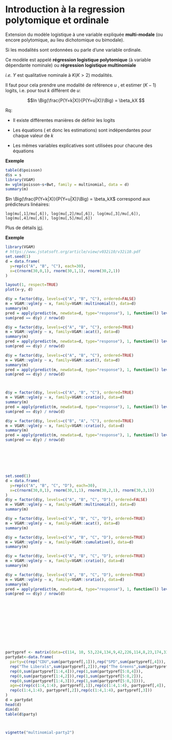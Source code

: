 


# Introduction à la regression polytomique et ordinale

Extension du modèle logistique à une variable expliquée **multi-modale** (ou encore polytomique, au lieu dichotomique ou bimodale).

Si les modalités sont ordonnées ou parle d’une variable ordinale. 

Ce modèle est appelé **régression logistique polytomique** (à variable dépendante nominale) ou **régression logistique multinomiale**

*i.e.*  $Y$ est qualitative nominale à $K (K > 2)$ modalités. 

Il faut pour cela prendre une modalité de référence $u$ , et estimer $(K-1)$ logits, i.e. pour tout $k$ différent de $u$:


$$ln \Big(\frac{P(Y=k|X)}{P(Y=u|X)}\Big) = \beta_kX $$

Rq:

- Il existe différentes manières de définir les logits

- Les équations ( et donc les estimations) sont indépendantes pour chaque valeur de $k$

- Les mêmes variables explicatives sont utilisées pour chacune des équations

**Exemple**

```r
table(d$poisson)
d$s = s
library(VGAM)
m= vglm(poisson~s+Bwt, family = multinomial, data = d)
summary(m)
```

$ln \Big(\frac{P(Y=k|X)}{P(Y=u|X)}\Big) = \beta_kX$ correspond aux prédicteurs linéaires:

`log(mu[,1]/mu[,6]), log(mu[,2]/mu[,6]), log(mu[,3]/mu[,6]), log(mu[,4]/mu[,6]), log(mu[,5]/mu[,6])`



Plus de détails [ici](http://wikistat.fr/pdf/st-m-modlin-reglog.pdf).




**Exemple**


```r
library(VGAM)
# https://www.jstatsoft.org/article/view/v032i10/v32i10.pdf
set.seed(1)
d = data.frame(
  y=rep(c("A", "B", "C"), each=30),
  x=c(rnorm(30,0,1), rnorm(30,1,1), rnorm(30,2,1))
)

layout(1, respect=TRUE)
plot(x~y, d)

d$y = factor(d$y, levels=c("A", "B", "C"), ordered=FALSE)
m = VGAM::vglm(y ~ x, family=VGAM::multinomial(), data=d)
summary(m)
pred = apply(predict(m, newdata=d, type="response"), 1, function(l) levels(d$y)[which(l==max(l))])
sum(pred == d$y) / nrow(d)

d$y = factor(d$y, levels=c("A", "B", "C"), ordered=TRUE)
m = VGAM::vglm(y ~ x, family=VGAM::acat(), data=d)
summary(m)
pred = apply(predict(m, newdata=d, type="response"), 1, function(l) levels(d$y)[which(l==max(l))])
sum(pred == d$y) / nrow(d)

d$y = factor(d$y, levels=c("A", "B", "C"), ordered=TRUE)
m = VGAM::vglm(y ~ x, family=VGAM::acat(), data=d)
summary(m)
pred = apply(predict(m, newdata=d, type="response"), 1, function(l) levels(d$y)[which(l==max(l))])
sum(pred == d$y) / nrow(d)



d$y = factor(d$y, levels=c("A", "B", "C"), ordered=TRUE)
m = VGAM::vglm(y ~ x, family=VGAM::cratio(), data=d)
summary(m)
pred = apply(predict(m, newdata=d, type="response"), 1, function(l) levels(d$y)[which(l==max(l))])
sum(pred == d$y) / nrow(d)

d$y = factor(d$y, levels=c("B", "A", "C"), ordered=TRUE)
m = VGAM::vglm(y ~ x, family=VGAM::cratio(), data=d)
summary(m)
pred = apply(predict(m, newdata=d, type="response"), 1, function(l) levels(d$y)[which(l==max(l))])
sum(pred == d$y) / nrow(d)







set.seed(1)
d = data.frame(
  y=rep(c("A", "B", "C", "D"), each=30),
  x=c(rnorm(30,0,1), rnorm(30,1,1), rnorm(30,2,1), rnorm(30,3,1))
)
d$y = factor(d$y, levels=c("A", "B", "C", "D"), ordered=FALSE)
m = VGAM::vglm(y ~ x, family=VGAM::multinomial(), data=d)
summary(m)

d$y = factor(d$y, levels=c("A", "B", "C", "D"), ordered=TRUE)
m = VGAM::vglm(y ~ x, family=VGAM::acat(), data=d)
summary(m)

d$y = factor(d$y, levels=c("A", "B", "C", "D"), ordered=TRUE)
m = VGAM::vglm(y ~ x, family=VGAM::cumulative(), data=d)
summary(m)

d$y = factor(d$y, levels=c("A", "B", "C", "D"), ordered=TRUE)
m = VGAM::vglm(y ~ x, family=VGAM::cratio(), data=d)
summary(m)

d$y = factor(d$y, levels=c("A", "B", "C", "D"), ordered=TRUE)
m = VGAM::vglm(y ~ x, family=VGAM::sratio(), data=d)
summary(m)
pred = apply(predict(m, newdata=d, type="response"), 1, function(l) levels(d$y)[which(l==max(l))])
sum(pred == d$y) / nrow(d)












partypref <- matrix(data=c(114, 10, 53,224,134,9,42,226,114,8,23,174,339,30,13, + 414,42,5,44,161,88,10, 60,171,90,8,31,168,413,23,14,375), nrow=8, byrow=TRUE)
partydat<-data.frame(
  party=c(rep("CDU",sum(partypref[,1])),rep("SPD",sum(partypref[,4])),
  rep("The Liberals",sum(partypref[,2])),rep("The Greens",sum(partypref[,3]))), sex=c(rep(0,sum(partypref[1:4,1])),rep(1,sum(partypref[5:8,1])),
  rep(0,sum(partypref[1:4,4])),rep(1,sum(partypref[5:8,4])),
  rep(0,sum(partypref[1:4,2])),rep(1,sum(partypref[5:8,2])),
  rep(0,sum(partypref[1:4,3])),rep(1,sum(partypref[5:8,3]))),
  age=c(rep(c(1:4,1:4), partypref[,1]),rep(c(1:4,1:4), partypref[,4]),
  rep(c(1:4,1:4), partypref[,2]),rep(c(1:4,1:4), partypref[,3]))
)
d = partydat
head(d)
dim(d) 
table(d$party)



vignette("multinomial-party2")









```
